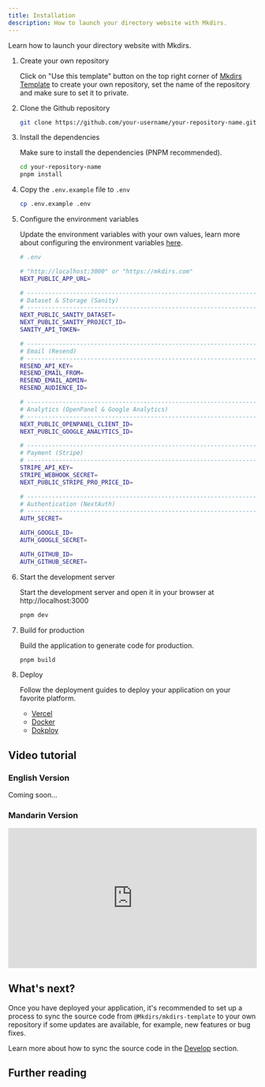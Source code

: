 ```yaml
---
title: Installation
description: How to launch your directory website with Mkdirs.
---
```



Learn how to launch your directory website with Mkdirs.

<Steps>

1. Create your own repository

   Click on "Use this template" button on the top right corner of [Mkdirs Template](https://github.com/MkdirsHQ/mkdirs-template) to create your own repository, set the name of the repository and make sure to set it to private.

2. Clone the Github repository

   ```bash
   git clone https://github.com/your-username/your-repository-name.git
   ```

3. Install the dependencies

   Make sure to install the dependencies (PNPM recommended).

   ```bash
   cd your-repository-name
   pnpm install
   ```

4. Copy the `.env.example` file to `.env`

   ```bash
   cp .env.example .env
   ```

5. Configure the environment variables

   Update the environment variables with your own values, learn more about configuring the environment variables [here](/configuration/sanity/).

   ```bash
   # .env

   # "http://localhost:3000" or "https://mkdirs.com"
   NEXT_PUBLIC_APP_URL=

   # -----------------------------------------------------------------------------
   # Dataset & Storage (Sanity)
   # -----------------------------------------------------------------------------
   NEXT_PUBLIC_SANITY_DATASET=
   NEXT_PUBLIC_SANITY_PROJECT_ID=
   SANITY_API_TOKEN=

   # -----------------------------------------------------------------------------
   # Email (Resend)
   # -----------------------------------------------------------------------------
   RESEND_API_KEY=
   RESEND_EMAIL_FROM=
   RESEND_EMAIL_ADMIN=
   RESEND_AUDIENCE_ID=

   # -----------------------------------------------------------------------------
   # Analytics (OpenPanel & Google Analytics)
   # -----------------------------------------------------------------------------
   NEXT_PUBLIC_OPENPANEL_CLIENT_ID=
   NEXT_PUBLIC_GOOGLE_ANALYTICS_ID=

   # -----------------------------------------------------------------------------
   # Payment (Stripe)
   # -----------------------------------------------------------------------------
   STRIPE_API_KEY=
   STRIPE_WEBHOOK_SECRET=
   NEXT_PUBLIC_STRIPE_PRO_PRICE_ID=

   # -----------------------------------------------------------------------------
   # Authentication (NextAuth)
   # -----------------------------------------------------------------------------
   AUTH_SECRET=

   AUTH_GOOGLE_ID=
   AUTH_GOOGLE_SECRET=

   AUTH_GITHUB_ID=
   AUTH_GITHUB_SECRET=
   ```

6. Start the development server

   Start the development server and open it in your browser at http://localhost:3000

   ```bash
   pnpm dev
   ```

7. Build for production

   Build the application to generate code for production.

   ```bash
   pnpm build
   ```

8. Deploy

   Follow the deployment guides to deploy your application on your favorite platform.
   
   - [Vercel](/deployment/vercel)
   - [Docker](/deployment/docker)
   - [Dokploy](/deployment/dokploy)

</Steps>

## Video tutorial

### English Version

Coming soon...

### Mandarin Version

<div style="position: relative; padding-bottom: 56.25%; height: 0; overflow: hidden;">
  <iframe 
    style="position: absolute; top: 0; left: 0; width: 100%; height: 100%;"
    src="https://www.youtube.com/embed/OzMw3ripzMc" 
    title="Get Started with Mkdirs" 
    frameborder="0" 
    allow="accelerometer; autoplay; clipboard-write; encrypted-media; gyroscope; picture-in-picture; web-share" 
    referrerpolicy="strict-origin-when-cross-origin" 
    allowfullscreen
  ></iframe>
</div>

## What's next?

Once you have deployed your application, it's recommended to set up a process to sync the source code from `@Mkdirs/mkdirs-template` to your own repository if some updates are available, for example, new features or bug fixes.

Learn more about how to sync the source code in the [Develop](/docs/guide/develop) section.


## Further reading

<LinkCard title="Configuration" href="/configuration/sanity/" description="Learn how to configure the environment variables." />

